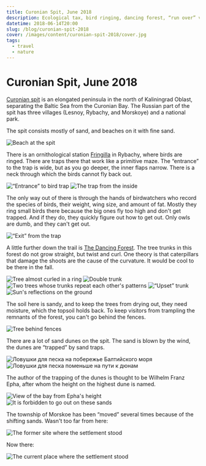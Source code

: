 ```yaml
---
title: Curonian Spit, June 2018
description: Ecological tax, bird ringing, dancing forest, “run over” village, dunes and traps for them.
datetime: 2018-06-14T20:00
slug: /blog/curonian-spit-2018
cover: /images/content/curonian-spit-2018/cover.jpg
tags:
  - travel
  - nature
---
```


# Curonian Spit, June 2018

[Curonian spit](https://en.wikipedia.org/wiki/Curonian_Spit) is an elongated peninsula in the north of Kaliningrad Oblast, separating the Baltic Sea from the Curonian Bay. The Russian part of the spit has three villages (Lesnoy, Rybachy, and Morskoye) and a national park.

The spit consists mostly of sand, and beaches on it with fine sand.

![Beach at the spit](/images/content/curonian-spit-2018/1.jpg)

There is an ornithological station [Fringilla](http://park-kosa.ru/cn_posetitelyam/dostoprimechatelnosti/?ELEMENT_ID=199) in Rybachy, where birds are ringed. There are traps there that work like a primitive maze. The “entrance” to the trap is wide, but as you go deeper, the inner flaps narrow. There is a neck through which the birds cannot fly back out.

![“Entrance” to bird trap](/images/content/curonian-spit-2018/2.jpg)
![The trap from the inside](/images/content/curonian-spit-2018/3.jpg)

The only way out of there is through the hands of birdwatchers who record the species of birds, their weight, wing size, and amount of fat. Mostly they ring small birds there because the big ones fly too high and don't get trapped. And if they do, they quickly figure out how to get out. Only owls are dumb, and they can't get out.

![“Exit” from the trap](/images/content/curonian-spit-2018/4.jpg)

A little further down the trail is [The Dancing Forest](https://en.wikipedia.org/wiki/Dancing_Forest). The tree trunks in this forest do not grow straight, but twist and curl. One theory is that caterpillars that damage the shoots are the cause of the curvature. It would be cool to be there in the fall.

![Tree almost curled in a ring](/images/content/curonian-spit-2018/cover.jpg)
![Double trunk](/images/content/curonian-spit-2018/6.jpg)
![Two trees whose trunks repeat each other's patterns](/images/content/curonian-spit-2018/7.jpg)
![“Upset” trunk](/images/content/curonian-spit-2018/8.jpg)
![Sun's reflections on the ground](/images/content/curonian-spit-2018/9.jpg)

The soil here is sandy, and to keep the trees from drying out, they need moisture, which the topsoil holds back. To keep visitors from trampling the remnants of the forest, you can't go behind the fences.

![Tree behind fences](/images/content/curonian-spit-2018/10.jpg)

There are a lot of sand dunes on the spit. The sand is blown by the wind, the dunes are “trapped” by sand traps.

![Ловушки для песка на побережье Балтийского моря](/images/content/curonian-spit-2018/11.jpg)
![Ловушки для песка поменьше на пути к дюнам](/images/content/curonian-spit-2018/12.jpg)

The author of the trapping of the dunes is thought to be Wilhelm Franz Epha, after whom the height on the highest dune is named.

![View of the bay from Epha's height](/images/content/curonian-spit-2018/13.jpg)
![It is forbidden to go out on these sands](/images/content/curonian-spit-2018/14.jpg)

The township of Morskoe has been “moved” several times because of the shifting sands. Wasn't too far from here:

![The former site where the settlement stood](/images/content/curonian-spit-2018/15.jpg)

Now there:

![The current place where the settlement stood](/images/content/curonian-spit-2018/16.jpg)
